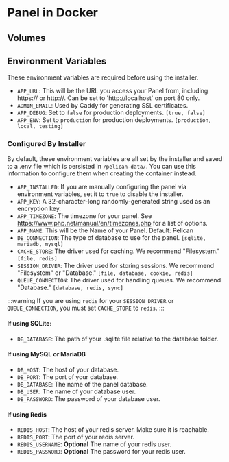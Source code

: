 # Panel in Docker

## Volumes

## Environment Variables
These environment variables are required before using the installer.

- `APP_URL`: This will be the URL you access your Panel from, including https:// or http://. Can be set to 'http://localhost' on port 80 only.
- `ADMIN_EMAIL`: Used by Caddy for generating SSL certificates.
- `APP_DEBUG`: Set to `false` for production deployments. `[true, false]`
- `APP_ENV`: Set to `production` for production deployments. `[production, local, testing]`

### Configured By Installer
By default, these environment variables are all set by the installer and saved to a .env file which is persisted in `/pelican-data/`. You can use this information to configure them when creating the container instead.

- `APP_INSTALLED`: If you are manually configuring the panel via environment variables, set it to `true` to disable the installer.
- `APP_KEY`: A 32-character-long randomly-generated string used as an encryption key.
- `APP_TIMEZONE`: The timezone for your panel. See https://www.php.net/manual/en/timezones.php for a list of options.
- `APP_NAME`: This will be the Name of your Panel. Default: Pelican
- `DB_CONNECTION`: The type of database to use for the panel. `[sqlite, mariadb, mysql]`
- `CACHE_STORE`: The driver used for caching. We recommend "Filesystem." `[file, redis]`
- `SESSION_DRIVER`: The driver used for storing sessions. We recommend "Filesystem" or "Database." `[file, database, cookie, redis]`
- `QUEUE_CONNECTION`: The driver used for handling queues. We recommend "Database." `[database, redis, sync]`

:::warning
    If you are using `redis` for your `SESSION_DRIVER` or `QUEUE_CONNECTION`, you must set `CACHE_STORE` to `redis`.
:::

#### If using SQLite:
- `DB_DATABASE`: The path of your .sqlite file relative to the database folder.

#### If using MySQL or MariaDB
- `DB_HOST`: The host of your database.
- `DB_PORT`: The port of your database.
- `DB_DATABASE`: The name of the panel database.
- `DB_USER`: The name of your database user.
- `DB_PASSWORD`: The password of your database user.

#### If using Redis
- `REDIS_HOST`: The host of your redis server. Make sure it is reachable.
- `REDIS_PORT`: The port of your redis server.
- `REDIS_USERNAME`: **Optional** The name of your redis user.
- `REDIS_PASSWORD`: **Optional** The password for your redis user.
